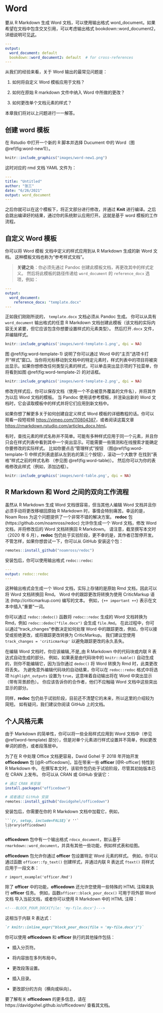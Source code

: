 # Word {#word}

要从 R Markdown 生成 Word 文档，可以使用输出格式 word_document。如果希望在文档中包含交叉引用，可以考虑输出格式 bookdown::word_document2，详细说明可见[这](https://bookdown.org/yihui/rmarkdown-cookbook/cross-ref.html#cross-ref)。


```yaml
---
output:
  word_document: default
  bookdown::word_document2: default  # for cross-references
---
```

从我们的经验来看，关于 Word 输出的最常见问题是：

1. 如何将自定义 Word 模板应用于文档？

2. 如何在原始 R markdown 文件中纳入 Word 中所做的更改？

3. 如何更改单个文档元素的样式？

本章我们将对以上问题进行一一解答。

## 创建 word 模板  {#word-new-template}

在 Rstudio 中打开一个新的 R 脚本并选择 Ducument 中的 Word（图 \@ref(fig:word-new1)）。

```r
knitr::include_graphics("images/word-new1.png")
```

这时对应的 rmd 文档 YAML 文件为：

```yaml
---
title: "Untitled"
author: "张三"
date: "6/26/2021"
output: word_document
---
```

之后你就可以在这个模板下，将正文部分进行修改，并通过 **Knit** 进行编译。之后会跳出编译好的结果，通过你的系统默认应用打开。这就是基于 word 模板的工作流程。

## 自定义 Word 模板 {#word-template}

你可以将 Word 模板\index{template!Word} 文档中定义的样式应用到从 R Markdown 生成的新 Word 文档。 这种模板文档也称为“参考样式文档”。 

> **关键之处**：你必须先通过 Pandoc 创建此模板文档，再更改其中的样式定义。 然后将此模板的路径传递给 `word_document`\index{output option!reference\_docx} 的 `reference_docx` 选项，例如：


```yaml
---
output:
  word_document:
    reference_docx: "template.docx"
---
```

正如我们刚刚所说的， `template.docx` 文档必须从 Pandoc 生成。 你可以从具有 `word_document` 输出格式的任意 R Markdown 文档创建此模板（该文档的实际内容无关紧要，但它应该包含你想要设置样式的元素类型）。 然后打开`.docx` 文件，并编辑样式。

```r
knitr::include_graphics('images/word-template-1.png', dpi = NA)
```

图 \@ref(fig:word-template-1) 说明了你可以通过 Word 中的“主页”选项卡打开“样式”窗口。当你将光标移动到文档中的特定元素时，样式列表中的项目将被突出显示。如果你想修改任何类型元素的样式，可以单击突出显示项的下拉菜单，你将看到如图 \@ref(fig:word-template-2)  的对话框。


```r
knitr::include_graphics('images/word-template-2.png', dpi = NA)
```

修改完样式后，你可以保存文档（使用一个不会被意外覆盖的文件名），并将其作为以后 Word 文档的模板。 当 Pandoc 使用该参考模板，并渲染出新的 Word 文档时，它会读取模板中的样式并将它们应用到新文档中。

如果你想了解更多关于如何创建自定义样式 Word 模板的详细教程的话。你可以观看一段短视频 <https://vimeo.com/110804387>，或者阅读这篇文章 <https://rmarkdown.rstudio.com/articles_docx.html>。

有时，查找元素的样式名称并不简单。可能有多种样式应用于同一个元素，并且你只会在样式列表中看到其中一个突出显示。可能需要一些猜测和在线搜索才能确定你要修改的实际样式。 比如你要点击“管理样式”按钮 （图\@ref(fig:word-template-1) 中样式列表底部从左到右的第三个按钮），滚动一个大数字 在找到“表格”样式之前的样式名称 （参见图 \@ref(fig:word-table)）。 然后你可以为你的表格修改此样式（例如，添加边框）。

```r
knitr::include_graphics('images/word-table.png', dpi = NA)
```

## R Markdown 和 Word 之间的双向工作流程 {#word-redoc}

虽然从 R Markdown\index{Word!port to and from Rmd} 生成 Word 文档很容易，但当其他人编辑 Word 文档并且你必须手动将更改移植回原始 R Markdown 时，事情会特别痛苦。幸运的是，Noam Ross 为这个问题提供了一个非常不错的解决方案。 **redoc** 包\index{R package!redoc} (https://github.com/noamross/redoc) 允许你生成一个 Word 文档，修改 Word 文档，并将修改后的 Word 文档转换回 R Markdown。 请注意，截至撰写本文时（2020 年 6 月），**redoc** 包仍处于实验阶段，更不幸的是，其作者已暂停开发。 不管怎样，如果你想尝试一下，你可以从 GitHub 安装这个包：

```r
remotes::install_github("noamross/redoc")
```

安装包后，你可以使用输出格式 `redoc::redoc`:

```yaml
---
output: redoc::redoc
---
```

这种输出格式会生成一个 Word 文档，实际上存储的是原始 Rmd 文档，因此可以将 Word 文档转换回 Rmd。 Word 中的跟踪更改将转换为使用 CriticMarkup 语法\index{CriticMarkup} (http://criticmarkup.com) 编写的文本。 例如，`{++ important ++}` 表示在文本中插入“重要”一词。

你可以通过 `redoc::dedoc()` 函数将 `redoc::redoc` 生成的 Word 文档转换为 Rmd，例如 `redoc::dedoc("file.docx")` 会生成 `file.Rmd`。 在此过程中，你可以通过“track_changes”参数决定如何处理  Word 中的跟踪更改，例如，你可以接受或拒绝更改，或将跟踪更改转换为 CriticMarkup。 我们建议您使用 `track_changes = 'criticmarkup'` 以避免跟踪更改的永久丢失。

在编辑 Word 文档时，你应该编辑_不是_由 R Markdown 中的代码块或内联 R 表达式自动生成的部分。 例如，如果表是由代码块中的 `knitr::kable()` 自动生成的，则你不能编辑它，因为当你通过 `dedoc()` 将 Word 转换为 Rmd 时，此类更改将丢失。 为避免意外编辑代码块的自动结果，你可以在 `redoc::redoc` 格式中将选项 `highlight_outputs` 设置为 `true`，这意味着自动输出将在 Word 中突出显示（带有背景颜色）。 你应该告诉你的合作者，他们不应触碰 Word 文档中这些突出显示的部分。

同样，**redoc** 包仍处于试验阶段，目前还不清楚它的未来，所以这里的介绍较为简短。 如有疑问，我们建议你阅读 GitHub 上的文档。

## 个人风格元素 {#word-officedown}

由于 Markdown 的简单性，你可以将一些全局样式应用到 Word 文档中（参见 \@ref(word-template) 部分），但是对单个元素进行样式设置并不简单，例如更改单词的颜色，或者段落居中。

为了在 R 中处理 Office 文档更容易，David Gohel 于 2018 年开始开发 **officedown** 包\index{R package!officedown} [@R-officedown]，旨在带来一些 **officer**\index{R package!officer} [@R-officer] 特性到 R Markdown 中。 在撰写本文时，该软件包仍处于试验阶段，尽管其初始版本已在 CRAN 上发布。 你可以从 CRAN 或 GitHub 安装它：


```r
# 通过 CRAN 来安装
install.packages("officedown")

# 或者通过 GitHub 安装
remotes::install_github("davidgohel/officedown")
```

安装包后，你需要在你的 R Markdown 文档中加载它，例如，

````md
```{r, setup, include=FALSE}`r ''`
library(officedown)
```
````

**officedown** 包中有一个输出格式 `rdocx_document`，默认基于 `rmarkdown::word_document`，并具有其他一些功能，例如样式表和绘图。

**officedown** 包允许你通过 **officer** 包设置特定 Word 元素的样式。 例如，你可以通过函数 `officer::fp_text()` 创建样式，并通过内联 R 表达式 `ftext()` 将样式应用于一段文本：

`r import_example('officer.Rmd')`

除了 **officer** 中的功能，**officedown** 还允许您使用一些特殊的 HTML 注释来执行 **officer** 任务。 例如，函数`officer::block_pour_docx()` 可用于将外部 Word 文档\index{Word!import external} 导入当前文档，或者你可以使用 R Markdown 中的 HTML 注释：

```html
<!---BLOCK_POUR_DOCX{file: 'my-file.docx'}--->
```

这相当于内联 R 表达式：

```md
`r knitr::inline_expr("block_pour_docx(file = 'my-file.docx')")`
```

你可以使用 **officedown** 和 **officer** 执行的其他操作包括：

- 插入分页符。

- 将内容放在多列布局中。

- 更改段落设置。

- 插入目录。

- 更改部分的方向（横向或纵向）。

要了解有关 **officedown** 的更多信息，请在 https://davidgohel.github.io/officedown/ 查看其文档。


